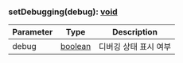 ### setDebugging(debug): [void](https://developer.mozilla.org/en-US/docs/Web/JavaScript/Reference/Global_Objects/undefined)
| Parameter | Type | Description |
| ----------- | ----------- | ----------- |
| debug | [boolean](https://developer.mozilla.org/en-US/docs/Web/JavaScript/Reference/Global_Objects/Boolean) | 디버깅 상태 표시 여부 |